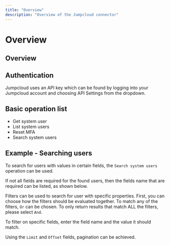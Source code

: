 ```yaml
---
title: "Overview"
description: "Overview of the Jumpcloud connector"
---
```


# Overview

## Overview

## Authentication

Jumpcloud uses an API key which can be found by logging into your Jumpcloud account and choosing API Settings from the dropdown.

## Basic operation list

- Get system user
- List system users
- Reset MFA
- Search system users

## Example - Searching users

To search for users with values in certain fields, the `Search system users` operation can be used.

If not all fields are required for the found users, then the fields name that are required can be listed, as shown below.

Filters can be used to search for user with specific properties. First, you can choose how the filters should be evaluated together. To match any of the filters, `Or` can be chosen. To only return results that match ALL the filters, please select `And`.

To filter on specific fields, enter the field name and the value it should match.

Using the `Limit` and `Offset` fields, pagination can be achieved.
